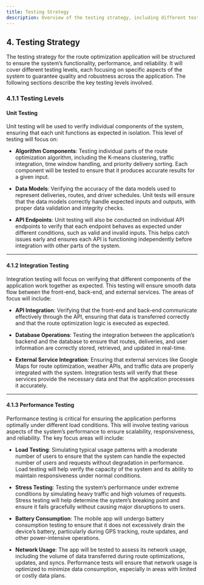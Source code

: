 ```yaml
---
title: Testing Strategy
description: Overview of the testing strategy, including different testing levels to ensure the application functions as expected under various conditions.
---
```


## 4. Testing Strategy

The testing strategy for the route optimization application will be structured to ensure the system’s functionality, performance, and reliability. It will cover different testing levels, each focusing on specific aspects of the system to guarantee quality and robustness across the application. The following sections describe the key testing levels involved.

### **4.1.1 Testing Levels**

#### **Unit Testing**

Unit testing will be used to verify individual components of the system, ensuring that each unit functions as expected in isolation. This level of testing will focus on:

- **Algorithm Components**: Testing individual parts of the route optimization algorithm, including the K-means clustering, traffic integration, time window handling, and priority delivery sorting. Each component will be tested to ensure that it produces accurate results for a given input.
  
- **Data Models**: Verifying the accuracy of the data models used to represent deliveries, routes, and driver schedules. Unit tests will ensure that the data models correctly handle expected inputs and outputs, with proper data validation and integrity checks.
  
- **API Endpoints**: Unit testing will also be conducted on individual API endpoints to verify that each endpoint behaves as expected under different conditions, such as valid and invalid inputs. This helps catch issues early and ensures each API is functioning independently before integration with other parts of the system.


---

#### **4.1.2 Integration Testing**

Integration testing will focus on verifying that different components of the application work together as expected. This testing will ensure smooth data flow between the front-end, back-end, and external services. The areas of focus will include:

- **API Integration**: Verifying that the front-end and back-end communicate effectively through the API, ensuring that data is transferred correctly and that the route optimization logic is executed as expected.
  
- **Database Operations**: Testing the integration between the application’s backend and the database to ensure that routes, deliveries, and user information are correctly stored, retrieved, and updated in real-time.
  
- **External Service Integration**: Ensuring that external services like Google Maps for route optimization, weather APIs, and traffic data are properly integrated with the system. Integration tests will verify that these services provide the necessary data and that the application processes it accurately.

---

#### **4.1.3 Performance Testing**

Performance testing is critical for ensuring the application performs optimally under different load conditions. This will involve testing various aspects of the system’s performance to ensure scalability, responsiveness, and reliability. The key focus areas will include:

- **Load Testing**: Simulating typical usage patterns with a moderate number of users to ensure that the system can handle the expected number of users and requests without degradation in performance. Load testing will help verify the capacity of the system and its ability to maintain responsiveness under normal conditions.
  
- **Stress Testing**: Testing the system’s performance under extreme conditions by simulating heavy traffic and high volumes of requests. Stress testing will help determine the system’s breaking point and ensure it fails gracefully without causing major disruptions to users.
  
- **Battery Consumption**: The mobile app will undergo battery consumption testing to ensure that it does not excessively drain the device’s battery, particularly during GPS tracking, route updates, and other power-intensive operations.
  
- **Network Usage**: The app will be tested to assess its network usage, including the volume of data transferred during route optimizations, updates, and syncs. Performance tests will ensure that network usage is optimized to minimize data consumption, especially in areas with limited or costly data plans.



